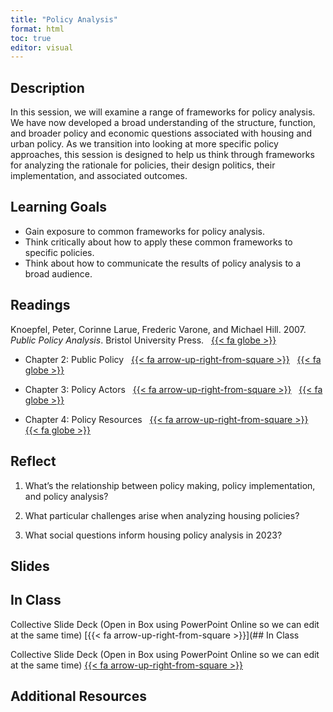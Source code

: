 ```yaml
---
title: "Policy Analysis"
format: html
toc: true
editor: visual
---
```


## Description

In this session, we will examine a range of frameworks for policy analysis. We have now developed a broad understanding of the structure, function, and broader policy and economic questions associated with housing and urban policy. As we transition into looking at more specific policy approaches, this session is designed to help us think through frameworks for analyzing the rationale for policies, their design politics, their implementation, and associated outcomes.

## Learning Goals

-   Gain exposure to common frameworks for policy analysis.
-   Think critically about how to apply these common frameworks to specific policies.
-   Think about how to communicate the results of policy analysis to a broad audience.

## Readings

Knoepfel, Peter, Corinne Larue, Frederic Varone, and Michael Hill. 2007. *Public Policy Analysis*. Bristol University Press.   [{{< fa globe >}}](https://www-jstor-org.proxy2.library.illinois.edu/stable/j.ctt9qgz7q)

-   Chapter 2: Public Policy   [{{< fa arrow-up-right-from-square >}}](https://uofi.box.com/s/14jp21t3kcl03pnf20vv2jki05x2vqok)   [{{< fa globe >}}](https://www-jstor-org.proxy2.library.illinois.edu/stable/j.ctt9qgz7q.8)

-   Chapter 3: Policy Actors   [{{< fa arrow-up-right-from-square >}}](https://uofi.box.com/s/ntonk7h8x0yun1yoifxy4w9nafqhz5vg)   [{{< fa globe >}}](https://www-jstor-org.proxy2.library.illinois.edu/stable/j.ctt9qgz7q.9)

-   Chapter 4: Policy Resources   [{{< fa arrow-up-right-from-square >}}](https://uofi.box.com/s/7rc6ed239bim50imerhxcp4yuxbw602t)   [{{< fa globe >}}](https://www-jstor-org.proxy2.library.illinois.edu/stable/j.ctt9qgz7q.10)

## Reflect

1. What's the relationship between policy making, policy implementation, and policy analysis?

2. What particular challenges arise when analyzing housing policies?

3. What social questions inform housing policy analysis in 2023?

## Slides

## In Class

Collective Slide Deck (Open in Box using PowerPoint Online so we can edit at the same time) [{{< fa arrow-up-right-from-square >}}](## In Class

Collective Slide Deck (Open in Box using PowerPoint Online so we can edit at the same time) [{{< fa arrow-up-right-from-square >}}](https://uofi.box.com/s/ua063iboz4pl7xa217nphxcdfy833zlx)

## Additional Resources
